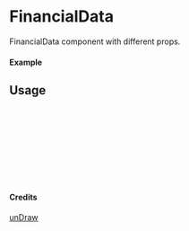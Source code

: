 
<Meta of={FinancialData} title="unDraw/FinancialData" />

# FinancialData

FinancialData component with different props.

#### Example

<Canvas of={FinancialData.Primary} />

## Usage

```ts
import { FinancialData } from "yadl-ui";

const Example = () => {
  return (
      <FinancialData />
  );
};

export default Example;
```

#### Credits
[unDraw](https://undraw.co/illustrations)
